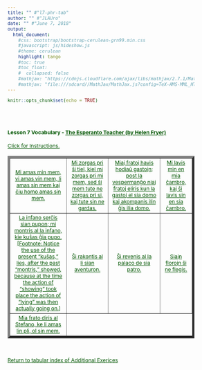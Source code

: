 ```yaml
---
title: "" #"l7-phr-tab"
author: "" #"JLAUro"
date: "" #"June 7, 2018"
output: 
  html_document:
    #css: bootstrap/bootstrap-cerulean-grn99.min.css
    #javascript: js/hideshow.js
    #theme: cerulean
    highlight: tango
    #toc: true
    #toc_float: 
    #  collapsed: false
    #mathjax: "https://cdnjs.cloudflare.com/ajax/libs/mathjax/2.7.1/MathJax.js?config=TeX-AMS-MML_HTMLorMML"
    #mathjax: "file:///sdcard//MathJax/MathJax.js?config=TeX-AMS-MML_HTMLorMML"
---
```


```r
knitr::opts_chunk$set(echo = TRUE)
```

<style>
a, body { 
color: #005500; 
font-size: 12px; 
}	

a:visited { color: #009900; }

[id^='tr'] {
display: none;
}

mark {
padding: 3px 3px;
text-align: left;
font-style: italic;
font-size: 10px;
background-color: #007700;
color: white;
margin-top: 0px;
margin-left: 5px;
}

</style>

<script type='text/javascript'>
function toggle_visibility(id) {
var e = document.getElementById(id);
e.style.display = ((e.style.display!='block') ? 'block' : 'none');
}
</script>

<br/><br/>

<p>
<h4>Lesson 7 Vocabulary - <a  href=http://www.gutenberg.org/files/8177/8177-h/8177-h.htm>The Esperanto Teacher (by Helen Fryer)</a> <br/></h4>
<a id='r0' href='#' onclick="toggle_visibility('tr0');">
Click for Instructions.</a>
<div id='tr0'>
&nbsp;
<mark>Click on each link to toggle the English translation.  Reload page to turn off all translations.</mark>
</div>
</p>

<table width='100%' border='5px' cellspacing='5px' cellpadding='5px'>
<tr id='r1'>
<td align='center' valign='middle'><a id='item1' href='#r0' onclick="toggle_visibility('tr1');">Mi amas min mem, vi amas vin mem, li amas sin mem kaj ĉiu homo amas sin mem.</a>
<div id='tr1'><mark>I love myself, you love yourself, he loves himself, and every man loves himself.</mark></div></td>

<td align='center' valign='middle'><a id='item2' href='#r0' onclick="toggle_visibility('tr2');">Mi zorgas pri ŝi tiel, kiel mi zorgas pri mi mem, sed ŝi mem tute ne zorgas pri si, kaj tute sin ne gardas.</a>
<div id='tr2'><mark>I take care of her (so) as I take care of myself, but she takes no care at all of herself, and does not look after herself at all.</mark></div></td>

<td align='center' valign='middle'><a id='item3' href='#r0' onclick="toggle_visibility('tr3');">Miaj fratoj havis hodiaŭ gastojn; post la vespermanĝo niaj fratoj eliris kun la gastoj el sia domo kaj akompanis ilin ĝis ilia domo.</a>
<div id='tr3'><mark>My brothers had guests to-day; after supper our brothers went with the guests out of their (our brothers') house and accompanied them as far as their (the guests') house.</mark></div></td>

<td align='center' valign='middle'><a id='item4' href='#r0' onclick="toggle_visibility('tr4');">Mi lavis min en mia ĉambro, kaj ŝi lavis sin en sia ĉambro.</a>
<div id='tr4'><mark>I washed myself in my room, and she washed herself in her room.</mark></div></td>
</tr>
<tr id='r2'>

<td align='center' valign='middle'><a id='item5' href='#r1' onclick="toggle_visibility('tr5');">La infano serĉis sian pupon; mi montris al la infano, kie kuŝas ĝia pupo. [Footnote: Notice the use of the present “kuŝas,” lies, after the past “montris,” showed, because at the time the action of “showing” took place the action of “lying” was then actually going on.]</a>
<div id='tr5'><mark>The child was looking for its doll; I showed the child where its doll lay.</mark></div></td>

<td align='center' valign='middle'><a id='item6' href='#r1' onclick="toggle_visibility('tr6');">Ŝi rakontis al li sian aventuron.</a>
<div id='tr6'><mark>She related to him her adventure.</mark></div></td>

<td align='center' valign='middle'><a id='item7' href='#r1' onclick="toggle_visibility('tr7');">Ŝi revenis al la palaco de sia patro.</a>
<div id='tr7'><mark>She returned to her father's palace.</mark></div></td>

<td align='center' valign='middle'><a id='item8' href='#r1' onclick="toggle_visibility('tr8');">Siajn florojn ŝi ne flegis.</a>
<div id='tr8'><mark>Her flowers she tended not.</mark></div></td>
</tr>
<tr id='r3'>

<td align='center' valign='middle'><a id='item9' href='#r2' onclick="toggle_visibility('tr9');">Mia frato diris al Stefano, ke li amas lin pli, ol sin mem.</a>
<div id='tr9'><mark>My brother said to Stephen, that he loved him more than himself.</mark></div></td>

</tr>
</table>
<br/>
<p>
<a href=addExercises.html>Return to tabular index of Additional Exerices</a>
</p>

